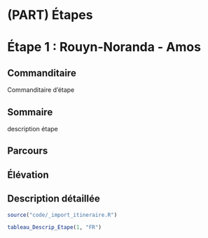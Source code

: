 # (PART) Étapes {-}

# Étape 1 : Rouyn-Noranda - Amos

## Commanditaire

Commanditaire d'étape

## Sommaire

description étape

## Parcours


## Élévation


## Description détaillée

```r

source("code/_import_itineraire.R")

tableau_Descrip_Etape(1, "FR")

```